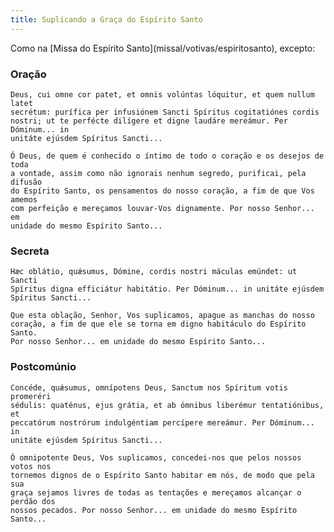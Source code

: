 ```yaml
---
title: Suplicando a Graça do Espírito Santo
---
```


<aside>
  Como na [Missa do Espírito Santo](missal/votivas/espiritosanto), excepto:
</aside>

### Oração

<div class="side-by-side not-content">

    Deus, cui omne cor patet, et omnis volúntas lóquitur, et quem nullum latet
    secrétum: purífica per infusiónem Sancti Spíritus cogitatiónes cordis
    nostri; ut te perfécte dilígere et digne laudáre mereámur. Per Dóminum... in
    unitáte ejúsdem Spíritus Sancti...

    Ó Deus, de quem é conhecido o íntimo de todo o coração e os desejos de toda
    a vontade, assim como não ignorais nenhum segredo, purificai, pela difusão
    do Espírito Santo, os pensamentos do nosso coração, a fim de que Vos amemos
    com perfeição e mereçamos louvar-Vos dignamente. Por nosso Senhor... em
    unidade do mesmo Espírito Santo...

</div>

### Secreta

<div class="side-by-side not-content">

    Hæc oblátio, quǽsumus, Dómine, cordis nostri máculas emúndet: ut Sancti
    Spíritus digna efficiátur habitátio. Per Dóminum... in unitáte ejúsdem
    Spíritus Sancti...

    Que esta oblação, Senhor, Vos suplicamos, apague as manchas do nosso
    coração, a fim de que ele se torna em digno habitáculo do Espírito Santo.
    Por nosso Senhor... em unidade do mesmo Espírito Santo...

</div>

### Postcomúnio

<div class="side-by-side not-content">

    Concéde, quǽsumus, omnípotens Deus, Sanctum nos Spíritum votis promeréri
    sédulis: quaténus, ejus grátia, et ab ómnibus liberémur tentatiónibus, et
    peccatórum nostrórum indulgéntiam percípere mereámur. Per Dóminum... in
    unitáte ejúsdem Spíritus Sancti...

    Ó omnipotente Deus, Vos suplicamos, concedei-nos que pelos nossos votos nos
    tornemos dignos de o Espírito Santo habitar em nós, de modo que pela sua
    graça sejamos livres de todas as tentações e mereçamos alcançar o perdão dos
    nossos pecados. Por nosso Senhor... em unidade do mesmo Espírito Santo...

</div>
